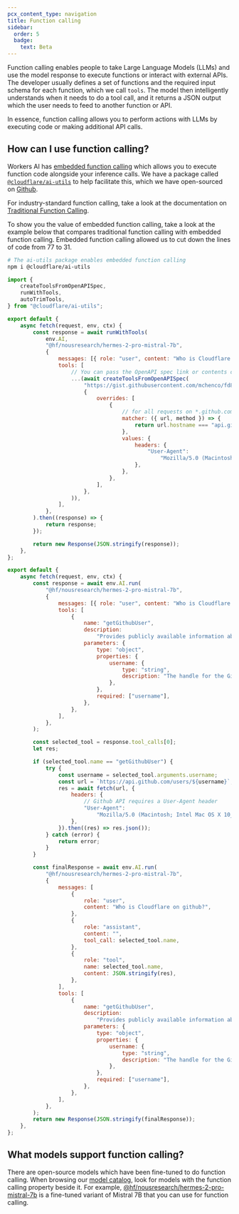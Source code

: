 ```yaml
---
pcx_content_type: navigation
title: Function calling
sidebar:
  order: 5
  badge:
    text: Beta
---
```



Function calling enables people to take Large Language Models (LLMs) and use the model response to execute functions or interact with external APIs. The developer usually defines a set of functions and the required input schema for each function, which we call `tools`. The model then intelligently understands when it needs to do a tool call, and it returns a JSON output which the user needs to feed to another function or API.

In essence, function calling allows you to perform actions with LLMs by executing code or making additional API calls.

<Stream id="603e94c9803b4779dd612493c0dd7125" title="placeholder" />

## How can I use function calling?

Workers AI has [embedded function calling](/workers-ai/function-calling/embedded/) which allows you to execute function code alongside your inference calls. We have a package called [`@cloudflare/ai-utils`](https://www.npmjs.com/package/@cloudflare/ai-utils) to help facilitate this, which we have open-sourced on [Github](https://github.com/cloudflare/ai-utils).

For industry-standard function calling, take a look at the documentation on [Traditional Function Calling](/workers-ai/function-calling/traditional/).

To show you the value of embedded function calling, take a look at the example below that compares traditional function calling with embedded function calling. Embedded function calling allowed us to cut down the lines of code from 77 to 31.

<Tabs> <TabItem label="Embedded">

```sh
# The ai-utils package enables embedded function calling
npm i @cloudflare/ai-utils
```

```js title="Embedded function calling example"
import {
	createToolsFromOpenAPISpec,
	runWithTools,
	autoTrimTools,
} from "@cloudflare/ai-utils";

export default {
	async fetch(request, env, ctx) {
		const response = await runWithTools(
			env.AI,
			"@hf/nousresearch/hermes-2-pro-mistral-7b",
			{
				messages: [{ role: "user", content: "Who is Cloudflare on github?" }],
				tools: [
					// You can pass the OpenAPI spec link or contents directly
					...(await createToolsFromOpenAPISpec(
						"https://gist.githubusercontent.com/mchenco/fd8f20c8f06d50af40b94b0671273dc1/raw/f9d4b5cd5944cc32d6b34cad0406d96fd3acaca6/partial_api.github.com.json",
						{
							overrides: [
								{
									// for all requests on *.github.com, we'll need to add a User-Agent.
									matcher: ({ url, method }) => {
										return url.hostname === "api.github.com";
									},
									values: {
										headers: {
											"User-Agent":
												"Mozilla/5.0 (Macintosh; Intel Mac OS X 10_15_7) AppleWebKit/537.36 (KHTML, like Gecko) Chrome/112.0.0.0 Safari/537.36",
										},
									},
								},
							],
						},
					)),
				],
			},
		).then((response) => {
			return response;
		});

		return new Response(JSON.stringify(response));
	},
};
```

</TabItem> <TabItem label="Traditional">

```js title="Traditional function calling example"
export default {
	async fetch(request, env, ctx) {
		const response = await env.AI.run(
			"@hf/nousresearch/hermes-2-pro-mistral-7b",
			{
				messages: [{ role: "user", content: "Who is Cloudflare on github?" }],
				tools: [
					{
						name: "getGithubUser",
						description:
							"Provides publicly available information about someone with a GitHub account.",
						parameters: {
							type: "object",
							properties: {
								username: {
									type: "string",
									description: "The handle for the GitHub user account.",
								},
							},
							required: ["username"],
						},
					},
				],
			},
		);

		const selected_tool = response.tool_calls[0];
		let res;

		if (selected_tool.name == "getGithubUser") {
			try {
				const username = selected_tool.arguments.username;
				const url = `https://api.github.com/users/${username}`;
				res = await fetch(url, {
					headers: {
						// Github API requires a User-Agent header
						"User-Agent":
							"Mozilla/5.0 (Macintosh; Intel Mac OS X 10_15_7) AppleWebKit/537.36 (KHTML, like Gecko) Chrome/112.0.0.0 Safari/537.36",
					},
				}).then((res) => res.json());
			} catch (error) {
				return error;
			}
		}

		const finalResponse = await env.AI.run(
			"@hf/nousresearch/hermes-2-pro-mistral-7b",
			{
				messages: [
					{
						role: "user",
						content: "Who is Cloudflare on github?",
					},
					{
						role: "assistant",
						content: "",
						tool_call: selected_tool.name,
					},
					{
						role: "tool",
						name: selected_tool.name,
						content: JSON.stringify(res),
					},
				],
				tools: [
					{
						name: "getGithubUser",
						description:
							"Provides publicly available information about someone with a GitHub account.",
						parameters: {
							type: "object",
							properties: {
								username: {
									type: "string",
									description: "The handle for the GitHub user account.",
								},
							},
							required: ["username"],
						},
					},
				],
			},
		);
		return new Response(JSON.stringify(finalResponse));
	},
};
```

</TabItem> </Tabs>

## What models support function calling?

There are open-source models which have been fine-tuned to do function calling. When browsing our [model catalog](/workers-ai/models/), look for models with the function calling property beside it. For example, [@hf/nousresearch/hermes-2-pro-mistral-7b](/workers-ai/models/hermes-2-pro-mistral-7b/) is a fine-tuned variant of Mistral 7B that you can use for function calling.
